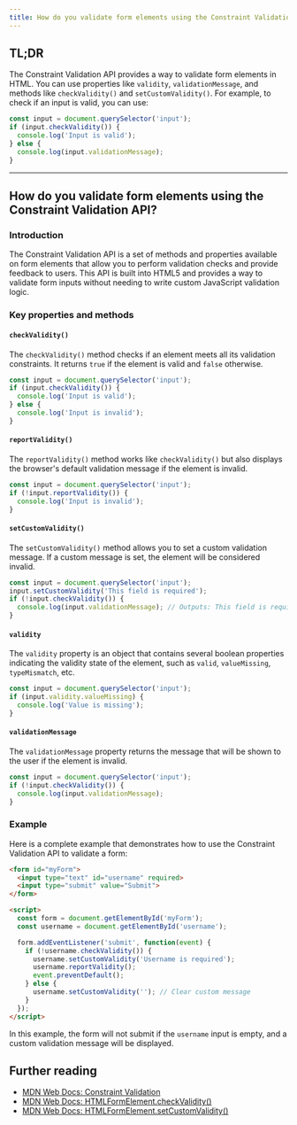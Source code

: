 ```yaml
---
title: How do you validate form elements using the Constraint Validation API?
---
```


## TL;DR

The Constraint Validation API provides a way to validate form elements in HTML. You can use properties like `validity`, `validationMessage`, and methods like `checkValidity()` and `setCustomValidity()`. For example, to check if an input is valid, you can use:

```javascript
const input = document.querySelector('input');
if (input.checkValidity()) {
  console.log('Input is valid');
} else {
  console.log(input.validationMessage);
}
```

---

## How do you validate form elements using the Constraint Validation API?

### Introduction

The Constraint Validation API is a set of methods and properties available on form elements that allow you to perform validation checks and provide feedback to users. This API is built into HTML5 and provides a way to validate form inputs without needing to write custom JavaScript validation logic.

### Key properties and methods

#### `checkValidity()`

The `checkValidity()` method checks if an element meets all its validation constraints. It returns `true` if the element is valid and `false` otherwise.

```javascript
const input = document.querySelector('input');
if (input.checkValidity()) {
  console.log('Input is valid');
} else {
  console.log('Input is invalid');
}
```

#### `reportValidity()`

The `reportValidity()` method works like `checkValidity()` but also displays the browser's default validation message if the element is invalid.

```javascript
const input = document.querySelector('input');
if (!input.reportValidity()) {
  console.log('Input is invalid');
}
```

#### `setCustomValidity()`

The `setCustomValidity()` method allows you to set a custom validation message. If a custom message is set, the element will be considered invalid.

```javascript
const input = document.querySelector('input');
input.setCustomValidity('This field is required');
if (!input.checkValidity()) {
  console.log(input.validationMessage); // Outputs: This field is required
}
```

#### `validity`

The `validity` property is an object that contains several boolean properties indicating the validity state of the element, such as `valid`, `valueMissing`, `typeMismatch`, etc.

```javascript
const input = document.querySelector('input');
if (input.validity.valueMissing) {
  console.log('Value is missing');
}
```

#### `validationMessage`

The `validationMessage` property returns the message that will be shown to the user if the element is invalid.

```javascript
const input = document.querySelector('input');
if (!input.checkValidity()) {
  console.log(input.validationMessage);
}
```

### Example

Here is a complete example that demonstrates how to use the Constraint Validation API to validate a form:

```html
<form id="myForm">
  <input type="text" id="username" required>
  <input type="submit" value="Submit">
</form>

<script>
  const form = document.getElementById('myForm');
  const username = document.getElementById('username');

  form.addEventListener('submit', function(event) {
    if (!username.checkValidity()) {
      username.setCustomValidity('Username is required');
      username.reportValidity();
      event.preventDefault();
    } else {
      username.setCustomValidity(''); // Clear custom message
    }
  });
</script>
```

In this example, the form will not submit if the `username` input is empty, and a custom validation message will be displayed.

## Further reading

- [MDN Web Docs: Constraint Validation](https://developer.mozilla.org/en-US/docs/Web/Guide/HTML/Constraint_validation)
- [MDN Web Docs: HTMLFormElement.checkValidity()](https://developer.mozilla.org/en-US/docs/Web/API/HTMLFormElement/checkValidity)
- [MDN Web Docs: HTMLFormElement.setCustomValidity()](https://developer.mozilla.org/en-US/docs/Web/API/HTMLFormElement/setCustomValidity)

